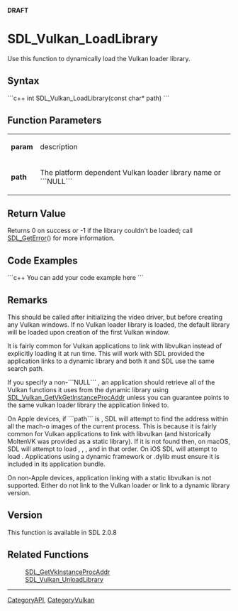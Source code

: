 <!-- pragma section-numbers off -->
<!-- pragma camelcase off -->
'''DRAFT'''

<!-- #*^*^*^*^*See http://wiki.libsdl.org/moin.cgi/SGFunctions for details on editing this page*^*^*^*^* -->


= SDL_Vulkan_LoadLibrary =
Use this function to dynamically load the Vulkan loader library.



== Syntax ==
```c++
int SDL_Vulkan_LoadLibrary(const char* path)
```


== Function Parameters ==
{|
|'''param'''
|description
|-
|'''path'''
|The platform dependent Vulkan loader library name or ```NULL```
|}


== Return Value ==
Returns 0 on success or -1 if the library couldn't be loaded; call [[SDL_GetError]]() for more information.

== Code Examples ==
```c++
You can add your code example here
```

<!-- #Leave this section as-is unless you have a code example to put in.  In that case, replace You can add your code example here with your code example following the Style Guide instructions.  Leave the rest of the markup alone and delete this comment. -->


== Remarks ==

This should be called after initializing the video driver, but before creating any Vulkan windows. If no Vulkan loader library is loaded, the default library will be loaded upon creation of the first Vulkan window.

It is fairly common for Vulkan applications to link with libvulkan instead of explicitly loading it at run time. This will work with SDL provided the application links to a dynamic library and both it and SDL use the same search path.

If you specify a non-```NULL``` {{{path}}}, an application should retrieve all of the Vulkan functions it uses from the dynamic library using [[SDL_Vulkan_GetVkGetInstanceProcAddr]] unless you can guarantee {{{path}}} points to the same vulkan loader library the application linked to.

On Apple devices, if ```path``` is {{{NULL}}}, SDL will attempt to find the {{{vkGetInstanceProcAddr}}} address within all the mach-o images of the current process. This is because it is fairly common for Vulkan applications to link with libvulkan (and historically MoltenVK was provided as a static library). If it is not found then, on macOS, SDL will attempt to load {{{vulkan.framework/vulkan}}}, {{{libvulkan.1.dylib}}}, {{{MoltenVK.framework/MoltenVK}}}, and {{{libMoltenVK.dylib}}} in that order. On iOS SDL will attempt to load {{{libMoltenVK.dylib}}}. Applications using a dynamic framework or .dylib must ensure it is included in its application bundle.

On non-Apple devices, application linking with a static libvulkan is not supported. Either do not link to the Vulkan loader or link to a dynamic library version.

== Version ==
This function is available in SDL 2.0.8

== Related Functions ==
:[[SDL_GetVkInstanceProcAddr]]
:[[SDL_Vulkan_UnloadLibrary]]

----
[[CategoryAPI]], [[CategoryVulkan]]
